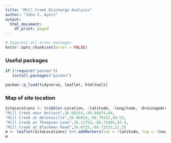 ```yaml
---
title: "Mill Creek Discharge Analysis"
author: "John C. Ayers"
output:
  html_document:
    df_print: paged
---
```


```r
# Suppress all error messages
knitr::opts_chunk$set(error = FALSE)
```

### Useful packages

```r
if (!require("pacman"))
   install.packages("pacman")

pacman::p_load(tidyverse, leaflet, htmltools)
```

### Map of site location

```r
SiteLocations <- tribble(~Location, ~latitude, ~longitude, ~DrainageAreaSqMiles,
"Mill Creek near Antioch",36.08154,-86.68074,64,
"Mill Creek at Nolensville",36.00914,-86.70152,40.53,
"Mill Creek at Thompson Lane",36.11752,-86.71905,93.4,
"Mill Creek at Blackman Road",36.0725,-86.73333,12.2)
m <- leaflet(SiteLocations) %>% addMarkers(lat = ~latitude, lng = ~longitude, popup = ~htmlEscape(Location)) %>% addTiles()
m
```

